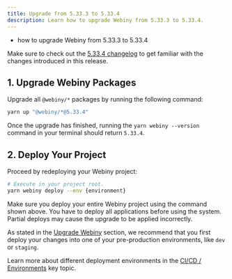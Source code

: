 ```yaml
---
title: Upgrade from 5.33.3 to 5.33.4
description: Learn how to upgrade Webiny from 5.33.3 to 5.33.4.
---
```



<Alert type="success" title="What you’ll learn">

- how to upgrade Webiny from 5.33.3 to 5.33.4

</Alert>

<Alert type="info">

Make sure to check out the [5.33.4 changelog](/docs/{version}/release-notes/5.33.4/changelog) to get familiar with the changes introduced in this release.

</Alert>

## 1. Upgrade Webiny Packages

Upgrade all `@webiny/*` packages by running the following command:

```bash
yarn up "@webiny/*@5.33.4"
```

Once the upgrade has finished, running the `yarn webiny --version` command in your terminal should return `5.33.4`.

## 2. Deploy Your Project

Proceed by redeploying your Webiny project:

```bash
# Execute in your project root.
yarn webiny deploy --env {environment}
```

<Alert type="warning">

Make sure you deploy your entire Webiny project using the command shown above. You have to deploy all applications before using the system. Partial deploys may cause the upgrade to be applied incorrectly.

</Alert>

<Alert type="warning">

As stated in the [Upgrade Webiny](/docs/{version}/release-notes/5.33.4/upgrade-webiny#pre-production-environments-first) section, we recommend that you first deploy your changes into one of your pre-production environments, like `dev` or `staging`.

</Alert>

<Alert type="info">

Learn more about different deployment environments in the [CI/CD / Environments](/docs/{version}/core-development-concepts/ci-cd/environments) key topic.

</Alert>
